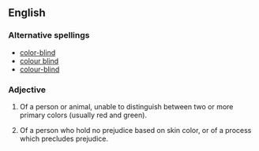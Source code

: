 ==English==

===Alternative spellings===
*[[color-blind]]
*[[colour blind]]
*[[colour-blind]]

===Adjective===
{{en-adj|pos=[[color]] [[blind]]|-}}

# {{notcomparable}} Of a person or animal, unable to distinguish between two or more primary colors (usually red and green).
# Of a person who hold no prejudice based on skin color, or of a process which precludes prejudice.